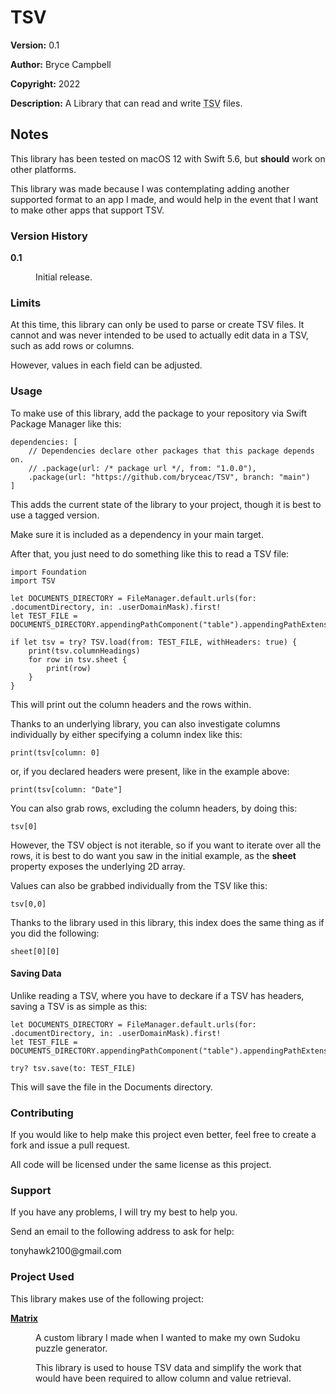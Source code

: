 =TSV=

'''Version:''' 0.1

'''Author:''' Bryce Campbell

'''Copyright:''' 2022

'''Description:''' A Library that can read and write <abbr title="tab separated value">TSV</abbr> files.

==Notes==

This library has been tested on macOS 12 with Swift 5.6, 
but <strong>should</strong> work on other platforms.

This library was made because I was contemplating 
adding another supported format to an app I made, 
and would help in the event that I want to make 
other apps that support TSV.

===Version History===

<dl>
<dt style="font-weight:bold">0.1</dt>
<dd>
<p>Initial release.</p>
</dd>
</dl>

===Limits===

At this time, this library can only be used to parse or create TSV files. 
It cannot and was never intended to be used to actually edit data in a TSV, 
such as add rows or columns.

However, values in each field can be adjusted.

===Usage===

To make use of this library, 
add the package to your repository via Swift Package Manager like this:

<pre>
dependencies: [
    // Dependencies declare other packages that this package depends on.
    // .package(url: /* package url */, from: "1.0.0"),
    .package(url: "https://github.com/bryceac/TSV", branch: "main")
]
</pre>

This adds the current state of the library to your project, 
though it is best to use a tagged version.

Make sure it is included as a dependency in your main target.

After that, you just need to do something like this to read a TSV file:

<pre>
import Foundation
import TSV

let DOCUMENTS_DIRECTORY = FileManager.default.urls(for: .documentDirectory, in: .userDomainMask).first!
let TEST_FILE = DOCUMENTS_DIRECTORY.appendingPathComponent("table").appendingPathExtension("tsv")

if let tsv = try? TSV.load(from: TEST_FILE, withHeaders: true) {
    print(tsv.columnHeadings)
    for row in tsv.sheet {
        print(row)
    }
}
</pre>

This will print out the column headers and the rows within.

Thanks to an underlying library, 
you can also investigate columns individually by either specifying a column index like this:

<pre>
print(tsv[column: 0]
</pre>

or, if you declared headers were present, like in the example above:

<pre>
print(tsv[column: "Date"]
</pre>

You can also grab rows, excluding the column headers, by doing this:

<pre>
tsv[0]
</pre>

However, the TSV object is not iterable, so if you want to iterate over all 
the rows, it is best to do want you saw in the initial example, as the 
<strong>sheet</strong> property exposes the underlying 2D array.

Values can also be grabbed individually from the TSV like this:

<pre>
tsv[0,0]
</pre>

Thanks to the library used in this library, 
this index does the same thing as if you did the following:

<pre>
sheet[0][0]
</pre>

====Saving Data====

Unlike reading a TSV, where you have to deckare if a TSV has headers, 
saving a TSV is as simple as this:

<pre>
let DOCUMENTS_DIRECTORY = FileManager.default.urls(for: .documentDirectory, in: .userDomainMask).first!
let TEST_FILE = DOCUMENTS_DIRECTORY.appendingPathComponent("table").appendingPathExtension("tsv")

try? tsv.save(to: TEST_FILE)
</pre>

This will save the file in the Documents directory.

===Contributing===

If you would like to help make this project even better, feel free 
to create a fork and issue a pull request.

All code will be licensed under the same license as this project.

===Support===

If you have any problems, I will try my best to help you. 

Send an email to the following address to ask for help:

tonyhawk2100@gmail.com

===Project Used===

This library makes use of the following project:

<dl>
<dt style="font-weight:bold"><a href="https://github.com/bryceac/Matrix">Matrix</a></dt>
<dd>
<p>A custom library I made when I 
wanted to make my own Sudoku puzzle generator.</p>
<p>This library is used to house TSV data 
and simplify the work 
that would have been 
required to allow column and value retrieval.</p>
</dd>
</dl>